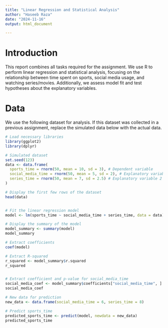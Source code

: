 ```yaml
---
title: "Linear Regression and Statistical Analysis"
author: "Haseeb Raza"
date: "2024-11-16"
output: html_document

---
```

# Introduction

This report combines all tasks required for the assignment. We use R to perform linear regression and statistical analysis, focusing on the relationship between time spent on sports, social media usage, and watching series/movies. Additionally, we assess model fit and test hypotheses about the explanatory variables.



# Data

We use the following dataset for analysis. If this dataset was collected in a previous assignment, replace the simulated data below with the actual data.

```r
# Load necessary libraries
library(ggplot2)
library(dplyr)

# Simulated dataset
set.seed(123)
data <- data.frame(
  sports_time = rnorm(50, mean = 10, sd = 3), # Dependent variable
  social_media_time = rnorm(50, mean = 5, sd = 2), # Explanatory variable 1
  series_time = rnorm(50, mean = 7, sd = 2.5) # Explanatory variable 2
)

# Display the first few rows of the dataset
head(data)


# Fit the linear regression model
model <- lm(sports_time ~ social_media_time + series_time, data = data)

# Display the summary of the model
model_summary <- summary(model)
model_summary

# Extract coefficients
coef(model)

# Extract R-squared
r_squared <- model_summary$r.squared
r_squared


# Extract coefficient and p-value for social_media_time
social_media_coef <- model_summary$coefficients["social_media_time", ]
social_media_coef

# New data for prediction
new_data <- data.frame(social_media_time = 6, series_time = 8)

# Predict sports_time
predicted_sports_time <- predict(model, newdata = new_data)
predicted_sports_time


```
